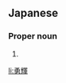 ==Japanese==
{{ja-kanjitab|ゆう|き|yomi=o}}

===Proper noun===
{{ja-pos|proper|ゆうき}}

# {{given name|male|lang=ja|sort=ゆうき}}

[[li:勇輝]]
